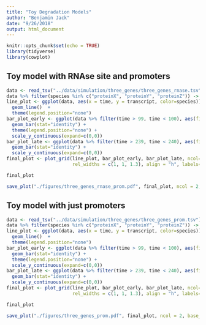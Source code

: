 ```yaml
---
title: "Toy Degradation Models"
author: "Benjamin Jack"
date: "9/26/2018"
output: html_document
---
```


```r
knitr::opts_chunk$set(echo = TRUE)
library(tidyverse)
library(cowplot)
```

## Toy model with RNAse site and promoters

```r
data <- read_tsv("../data/simulation/three_genes/three_genes_rnase.tsv")
data %>% filter(species %in% c("proteinX", "proteinY", "proteinZ")) -> data
line_plot <- ggplot(data, aes(x = time, y = transcript, color=species)) + 
  geom_line()  + 
  theme(legend.position="none")
bar_plot_early <- ggplot(data %>% filter(time > 99, time < 100), aes(fill=species, x=species, y=transcript)) +
  geom_bar(stat="identity") + 
  theme(legend.position="none") +
  scale_y_continuous(expand=c(0,0))
bar_plot_late <- ggplot(data %>% filter(time > 239, time < 240), aes(fill=species, x=species, y=transcript)) + 
  geom_bar(stat="identity") + 
  scale_y_continuous(expand=c(0,0))
final_plot <- plot_grid(line_plot, bar_plot_early, bar_plot_late, ncol=3, 
                        rel_widths = c(1, 1, 1.3), align = "h", labels="AUTO")

final_plot

save_plot("./figures/three_genes_rnase_prom.pdf", final_plot, ncol = 2, base_width = 5.5)
```

## Toy model with just promoters

```r
data <- read_tsv("../data/simulation/three_genes/three_genes_prom.tsv")
data %>% filter(species %in% c("proteinX", "proteinY", "proteinZ")) -> data
line_plot <- ggplot(data, aes(x = time, y = transcript, color=species)) + 
  geom_line()  + 
  theme(legend.position="none")
bar_plot_early <- ggplot(data %>% filter(time > 99, time < 100), aes(fill=species, x=species, y=transcript)) +
  geom_bar(stat="identity") + 
  theme(legend.position="none") +
  scale_y_continuous(expand=c(0,0))
bar_plot_late <- ggplot(data %>% filter(time > 239, time < 240), aes(fill=species, x=species, y=transcript)) + 
  geom_bar(stat="identity") + 
  scale_y_continuous(expand=c(0,0))
final_plot <- plot_grid(line_plot, bar_plot_early, bar_plot_late, ncol=3, 
                        rel_widths = c(1, 1, 1.3), align = "h", labels="AUTO")

final_plot

save_plot("./figures/three_genes_prom.pdf", final_plot, ncol = 2, base_width = 5.5)
```